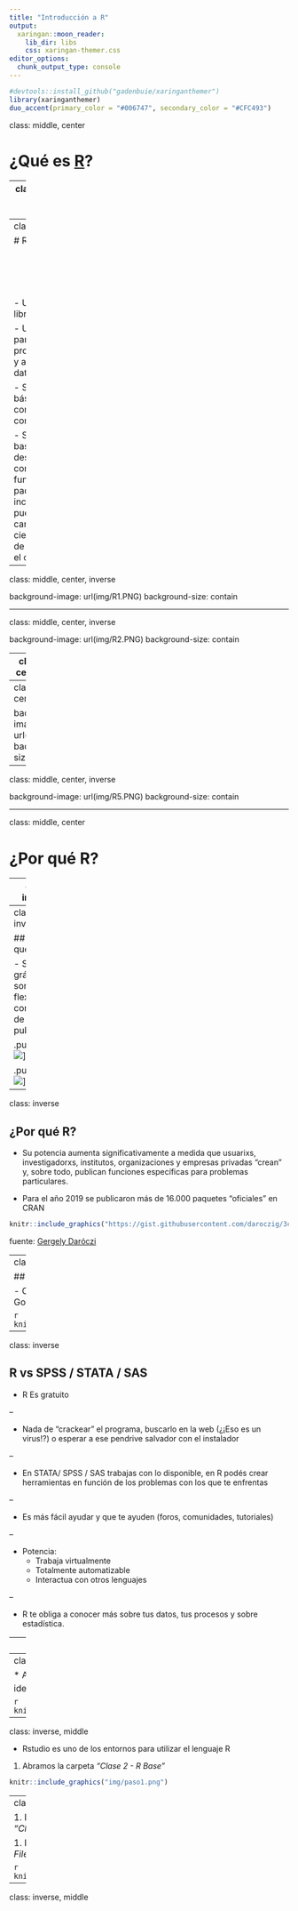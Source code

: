```yaml
---
title: "Introducción a R"
output:
  xaringan::moon_reader:
    lib_dir: libs
    css: xaringan-themer.css
editor_options: 
  chunk_output_type: console
---
```


```r
#devtools::install_github("gadenbuie/xaringanthemer")
library(xaringanthemer)
duo_accent(primary_color = "#006747", secondary_color = "#CFC493")
```

class: middle, center

# ¿Qué es [R](https://cran.r-project.org/)?

---
class: middle, center, inverse

background-image: url(https://raw.githubusercontent.com/Guidowe/Curso-R-Flacso/master/Clase%202%20-%20R%20Base/r_miedo.jpg)
background-size: contain

---
class: inverse

# R es...

<br><br><br><br>
  
- Un software libre y abierto
  
- Un lenguaje para el procesamiento y análisis de datos
  
- Su sintáxis básica es conocida como "R base"
  
- Sobre esa base se desarrollan un conjunto de funciones y paquetes que incluso pueden cambiar ciertas formas de programar el código
  
---
class: middle, center, inverse

background-image: url(img/R1.PNG)
background-size: contain

---

class: middle, center, inverse

background-image: url(img/R2.PNG)
background-size: contain

---
class: middle, center, inverse

background-image: url(img/R3.PNG)
background-size: contain

---
class: middle, center, inverse

background-image: url(img/R4.PNG)
background-size: contain

---
class: middle, center, inverse

background-image: url(img/R5.PNG)
background-size: contain
  
---

class: middle, center

# ¿Por qué R?

---
class: inverse

## ¿Por qué R?


- Con el ambiente de trabajo RStudio se pueden tratar los datos, visualizar los resultados, analizarlos y presentarlos

- Su comunidad potencia la capacidad de consulta y respuesta

```r
knitr::include_graphics("img/r_ayuda.png")
```

---
class: inverse

## ¿Por qué R?

- Sus gráficos son flexibles y con calidad de publicación

.pull-left[
![](img/grafico_ingresos.jpg)]

.pull-right[
![](img/grafico_cap_inst.png)]


---
class: inverse

## ¿Por qué R?
  
- Su potencia aumenta significativamente a medida que usuarixs, investigadorxs, institutos, organizaciones y empresas privadas "crean" y, sobre todo, publican funciones específicas para problemas particulares.
  
- Para el año 2019 se publicaron más de 16.000 paquetes "oficiales" en CRAN

```r
knitr::include_graphics("https://gist.githubusercontent.com/daroczig/3cf06d6db4be2bbe3368/raw/b66b0531fb1b86d3e04a003b2e105ad4f147900e/number-of-submitted-packages-to-CRAN.png") 
```
  fuente: [Gergely Daróczi](https://blog.revolutionanalytics.com/2017/01/cran-10000.html)

---
class: inverse

## ¿Por qué R?


- Consultas sobre los programas estadísticos en Google
  
```r
knitr::include_graphics("img/google_trend.png") 
```


---

class: inverse

## R vs SPSS / STATA / SAS

- R Es gratuito 

--

- Nada de "crackear" el programa, buscarlo en la web (¿¡Eso es un virus!?) o esperar a ese pendrive salvador con el instalador

--
  
- En STATA/ SPSS / SAS trabajas con lo disponible, en R podés crear herramientas en función de los problemas con los que te enfrentas

--
  
- Es más fácil ayudar y que te ayuden (foros, comunidades, tutoriales)

--
  
- Potencia: 
    * Trabaja virtualmente
    * Totalmente automatizable
    * Interactua con otros lenguajes

--
  
- R te obliga a conocer más sobre tus datos, tus procesos y sobre estadística.

---
class: middle, center

# ¡Manos a la obra!

---
class: inverse, middle

  * Abramos el archivo _"curso R FLACSO"_, lo podemos identificar por el siguiente ícono <img src="img/Rproject.png" width=5%>



```r
knitr::include_graphics("img/abrir_proyecto.png")
```

---
class: inverse, middle

- Rstudio es uno de los entornos para utilizar el lenguaje R
 1. Abramos la carpeta _"Clase 2 - R Base"_

```r
knitr::include_graphics("img/paso1.png")
```

---
class: inverse, middle

  
  
  
  1. Dentro de ella, abramos el archivo _"Clase 2 - Introducción.html"_
  
  1. Luego vamos a _File/Archivo --> New File/Nuevo archivo --> R Notebook_
  
```r
knitr::include_graphics("img/paso2.png")
```

---
class: inverse, middle


